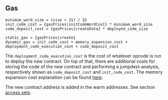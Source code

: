 ## Gas

    minimum_word_size = (size + 31) / 32
    init_code_cost = {gasPrices|initCodeWordCost} * minimum_word_size
    code_deposit_cost = {gasPrices|createData} * deployed_code_size

    static_gas = {gasPrices|create}
    dynamic_gas = init_code_cost + memory_expansion_cost + deployment_code_execution_cost + code_deposit_cost

The `deployment_code_execution_cost` is the cost of whatever opcode is run to deploy the new contract.
On top of that, there are additional costs for storing the code of the new contract and performing a jumpdest-analysis, respectively shown as `code_deposit_cost` and `init_code_cost`.
The memory expansion cost explanation can be found [here](/about).

The new contract address is added in the warm addresses. See section [access sets](/about).
